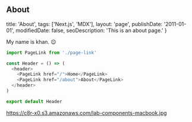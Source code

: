 ## About

  title: 'About',
  tags: ['Next.js', 'MDX'],
  layout: 'page',
  publishDate: '2011-01-01',
  modifiedDate: false,
  seoDescription: 'This is an about page.'
}

My name is khan. :wink:

```js
import PageLink from './page-link'

const Header = () => (
  <header>
    <PageLink href="/">Home</PageLink>
    <PageLink href="/about">About</PageLink>
  </header>
)

export default Header
```

https://c8r-x0.s3.amazonaws.com/lab-components-macbook.jpg

